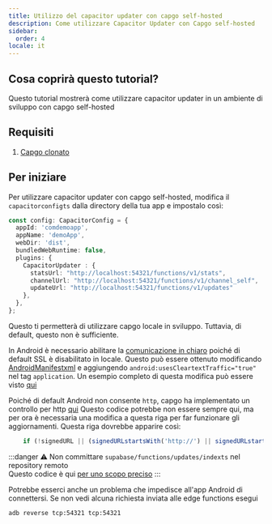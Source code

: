 ```yaml
---
title: Utilizzo del capacitor updater con capgo self-hosted
description: Come utilizzare Capacitor Updater con Capgo self-hosted
sidebar:
  order: 4
locale: it
---
```


## Cosa coprirà questo tutorial?

Questo tutorial mostrerà come utilizzare capacitor updater in un ambiente di sviluppo con capgo self-hosted

## Requisiti

1. [Capgo clonato](https://github.com/Cap-go/capgo)

## Per iniziare

Per utilizzare capacitor updater con capgo self-hosted, modifica il `capacitorconfigts` dalla directory della tua app e impostalo così:

```ts
const config: CapacitorConfig = {
  appId: 'comdemoapp',
  appName: 'demoApp',
  webDir: 'dist',
  bundledWebRuntime: false,
  plugins: {
    CapacitorUpdater : {
      statsUrl: "http://localhost:54321/functions/v1/stats",
      channelUrl: "http://localhost:54321/functions/v1/channel_self",
      updateUrl: "http://localhost:54321/functions/v1/updates"
    },
  },
};
```

Questo ti permetterà di utilizzare capgo locale in sviluppo. Tuttavia, di default, questo non è sufficiente.

In Android è necessario abilitare la [comunicazione in chiaro](https://developerandroidcom/topic/security/risks/cleartext) poiché di default SSL è disabilitato in locale.
Questo può essere ottenuto modificando [AndroidManifestxml](https://github.com/Cap-go/capacitor-updater/blob/main/android/src/main/AndroidManifestxml) e aggiungendo `android:usesCleartextTraffic="true"` nel tag `application`.
Un esempio completo di questa modifica può essere visto [qui](https://gistgithubcom/WcaleNieWolny/061a015acdebe35eaf3afd7030797701)

Poiché di default Android non consente `http`, capgo ha implementato un controllo per http [qui](https://github.com/Cap-go/capgo/blob/4cce6c0707d745faa2afbab643e636bad927c602/supabase/functions/updates/indexts#L396)
Questo codice potrebbe non essere sempre qui, ma per ora è necessaria una modifica a questa riga per far funzionare gli aggiornamenti.
Questa riga dovrebbe apparire così:
```ts
    if (!signedURL || (signedURLstartsWith('http://') || signedURLstartsWith('https://'))) {
```

:::danger
⚠️ Non committare `supabase/functions/updates/indexts` nel repository remoto\
Questo codice è qui [per uno scopo preciso](https://github.com/Cap-go/capacitor-updater/issues/37#issuecomment-1684916354)
:::

Potrebbe esserci anche un problema che impedisce all'app Android di connettersi. Se non vedi alcuna richiesta inviata alle edge functions esegui
```bash
adb reverse tcp:54321 tcp:54321
```
